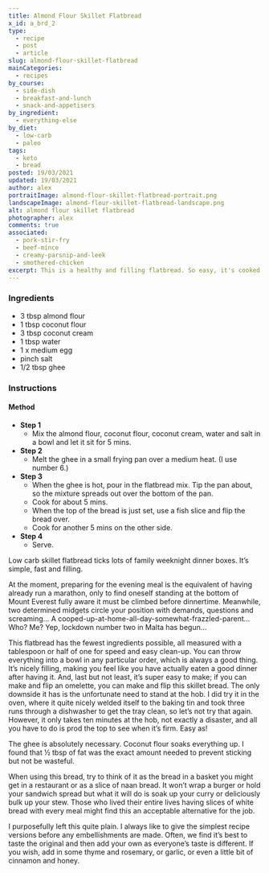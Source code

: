 ```yaml
---
title: Almond Flour Skillet Flatbread
x_id: a_brd_2
type:
  - recipe
  - post
  - article
slug: almond-flour-skillet-flatbread
mainCategories: 
  - recipes
by_course:
  - side-dish
  - breakfast-and-lunch
  - snack-and-appetisers
by_ingredient:
  - everything-else
by_diet:
  - low-carb
  - paleo
tags: 
  - keto
  - bread
posted: 19/03/2021
updated: 19/03/2021
author: alex
portraitImage: almond-flour-skillet-flatbread-portrait.png
landscapeImage: almond-flour-skillet-flatbread-landscape.png
alt: almond flour skillet flatbread
photographer: alex
comments: true
associated: 
  - pork-stir-fry
  - beef-mince
  - creamy-parsnip-and-leek
  - smothered-chicken
excerpt: This is a healthy and filling flatbread. So easy, it's cooked on the hob and ready in just 10 mins!
---
```


<Ingredients>

### Ingredients
    
  - 3 tbsp almond flour
  - 1 tbsp coconut flour
  - 3 tbsp coconut cream
  - 1 tbsp water
  - 1 x medium egg
  - pinch salt
  - 1/2 tbsp ghee

</Ingredients>

<Instructions>

### Instructions

#### Method

  - **Step 1**
    - Mix the almond flour, coconut flour, coconut cream, water and salt in a bowl and let it sit for 5 mins.
  - **Step 2**
    - Melt the ghee in a small frying pan over a medium heat. (I use number 6.)
  - **Step 3**
    - When the ghee is hot, pour in the flatbread mix. Tip the pan about, so the mixture spreads out over the bottom of the pan.
    - Cook for about 5 mins. 
    - When the top of the bread is just set, use a fish slice and flip the bread over.
    - Cook for another 5 mins on the other side.
  - **Step 4**
    - Serve.

</Instructions>

<PostBody>

Low carb skillet flatbread ticks lots of family weeknight dinner boxes. It’s simple, fast and filling.

At the moment, preparing for the evening meal is the equivalent of having already run a marathon, only to find oneself standing at the bottom of Mount Everest fully aware it must be climbed before dinnertime. Meanwhile, two determined midgets circle your position with demands, questions and screaming…  A cooped-up-at-home-all-day-somewhat-frazzled-parent... Who? Me?  Yep, lockdown number two in Malta has begun…

This flatbread has the fewest ingredients possible, all measured with a tablespoon or half of one for speed and easy clean-up. You can throw everything into a bowl in any particular order, which is always a good thing. It’s nicely filling, making you feel like you have actually eaten a good dinner after having it. And, last but not least, it’s super easy to make; if you can make and flip an omelette, you can make and flip this skillet bread.  The only downside it has is the unfortunate need to stand at the hob. I did try it in the oven, where it quite nicely welded itself to the baking tin and took three runs through a dishwasher to get the tray clean, so let’s not try that again. However, it only takes ten minutes at the hob, not exactly a disaster, and all you have to do is prod the top to see when it’s firm. Easy as!

The ghee is absolutely necessary. Coconut flour soaks everything up. I found that ½ tbsp of fat was the exact amount needed to prevent sticking but not be wasteful. 

When using this bread, try to think of it as the bread in a basket you might get in a restaurant or as a slice of naan bread. It won’t wrap a burger or hold your sandwich spread but what it will do is soak up your curry or deliciously bulk up your stew. Those who lived their entire lives having slices of white bread with every meal might find this an acceptable alternative for the job. 

I purposefully left this quite plain. I always like to give the simplest recipe versions before any embellishments are made. Often, we find it’s best to taste the original and then add your own as everyone’s taste is different. If you wish, add in some thyme and rosemary, or garlic, or even a little bit of cinnamon and honey.

</PostBody>


